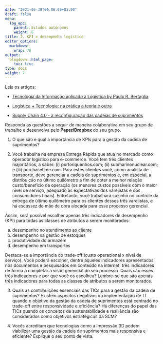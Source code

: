 ---
date: "2021-06-30T00:00:00+01:00"
draft: false
menu:
  log_epc:
    parent: Estudos autônomos
    weight: 6
title: 2. KPI e desempenho logístico
editor_options: 
  markdown: 
    wrap: 70
output: 
  blogdown::html_page:
    toc: true
type: docs
weight: 7
---

Leia os artigos: 

- [Tecnologia da Informação aplicada à Logística by Paulo R. Bertaglia](https://www.dropbox.com/s/gtqxne83suoownb/ti2013.pdf?dl=0)

- [Logística + Tecnologia: na prática a teoria é outra](https://www.dropbox.com/s/4szfw6offjrpepo/ti_pratica.pdf?dl=0) 

- [Supply Chain 4.0 - a reconfiguração das cadeias de suprimentos](https://www.dropbox.com/s/iverdlbcq7xu2ou/2020_varejo.pdf?dl=0)

Responda as questões a seguir de maneira colaborativa em seu grupo de trabalho e desenvolva pelo **Paper/Dropbox** do seu grupo.

1. O que são e qual a importância de KPIs para a gestão da cadeia de suprimentos?

2. Você trabalha na empresa Entrega Rápida que atua no mercado como operador logístico para e-commerce. Você tem três clientes majoritários, a saber: (i) portoriquenhos.com; (ii) submarinonuclear.com; e (iii) purchasetime.com. Para estes clientes você, como analista de transporte, deve gerenciar a cadeia de suprimentos e, em especial, a distribuição no último quilômetro a fim de obter a melhor relação custo/benefício da operação (os menores custos possíveis com o maior nível de serviço, adequado às expectativas dos varejistas e dos consumidores finais). Entretanto, você trabalhará sozinho no controle da entrega de último quilômetro para os clientes desses três varejistas, e há escassez de mão de obra alocada para esse processo gerencial.

Assim, será possível escolher apenas três indicadores de desempenho (KPI) para todas as classes de atributos a serem monitorados:

a. desempenho no atendimento ao cliente
b. desempenho na gestão de estoques
c. produtividade do armazém
d. desempenho em transportes

Destaca-se a importância do trade-off (custo operacional x nível de serviço). Você poderá escolher, dentre aqueles indicadores apresentados nos documentos e pesquisados em conteúdo na internet, três indicadores de forma a completar a visão gerencial do seu processo. Quais são esses três indicadores e por que você os escolheu? Lembre-se que são apenas três indicadores para todas as classes de atributos a serem monitorados.

3. Quais as contribuições essenciais das TICs para a gestão da cadeia de suprimentos? Existem aspectos negativos da implementação de TI quando o objetivo da gestão da cadeia de suprimentos está centrado no trade-off entre responsividade e eficiência? Há diferenças do papel das TICs quando os conceitos de sustentabilidade e resiliência são considerados como objetivos estratégicos da SCM?

4. Vocês acreditam que tecnologias como a Impressão 3D podem viabilizar uma gestão da cadeia de suprimentos mais responsiva e eficiente? Explique o seu ponto de vista. 


